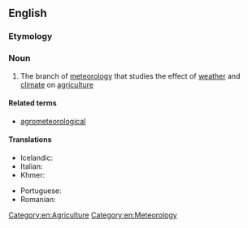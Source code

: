 ==English==

===Etymology===
{{prefix|agro|meteorology|lang=en}}

===Noun===
{{en-noun|-}}

# The branch of [[meteorology]] that studies the effect of [[weather]] and [[climate]] on [[agriculture]]

====Related terms====
* [[agrometeorological]]

====Translations====
{{trans-top|branch of meteorology dealing with agriculture}}
* Icelandic: {{t|is|búveðurfræði|f}}
* Italian: {{t+|it|agrometeorologia|f}}
* Khmer: {{t|km|កសិឧតុវិទ្យា|sc=Khmr|tr=ka’se’ u’to’ vityie}}
{{trans-mid}}
* Portuguese: {{t|pt|agrometeorologia|f}}
* Romanian: {{t+|ro|agrometeorologie|f}}
{{trans-bottom}}

[[Category:en:Agriculture]]
[[Category:en:Meteorology]]